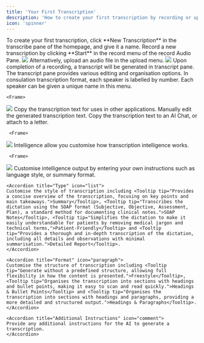 ```yaml
---
title: 'Your First Transcription'
description: 'How to create your first transcription by recording or uploading audio.'
icon: 'spinner'
---
```


<Steps>
  <Step title="Transcription Type">
  To create your first transcription, click **New Transcription** in the transcribe pane of the homepage, and give it a name.


  </Step>
  <Step title="Record and Upload Audio">
  Record a new transcription by clicking **Start** in the record menu of the record Audio Pane. 
<Frame>
  <img src="/images/recordtranscript.jpg" />
</Frame>
Alternatively, upload an audio file in the upload menu.
<Frame>
  <img src="/images/upload audio.jpg" />
</Frame>

  </Step>
  <Step title="Transcription Generated">
  Upon completion of a recording, a transcript will be generated in transcript pane. The transcript pane provides various editing and organisation options.
  
<AccordionGroup>
  <Accordion title="Name Speakers" icon="microphone">
    In consulation transcription format, each speaker is labelled by number. Each speaker can be given a unique name in this menu.

    <Frame>
  <img src="/images/namespeaker.jpg" />
    </Frame>

  </Accordion>

  <Accordion title="Copy" icon="copy">
    Copy the transcription text for uses in other applications.
  </Accordion>

  <Accordion title="Edit" icon="pencil">
    Manually edit the generated transcription text.
  </Accordion>

  <Accordion title="Action Menu" icon="bolt">
    Copy the transcription text to an <Tooltip tip="Ask AI questions regarding your letter">AI Chat</Tooltip>, or <Tooltip tip="Allows you to link a patient letter and transcript file">attach to a letter</Tooltip>.  

     <Frame>
  <img src="/images/save.jpg" />
    </Frame>

  </Accordion>
</AccordionGroup>

  </Step>

  <Step title="Intelligence">
     Intelligence allow you customise how transcription intelligence works.

     <Frame>
  <img src="/images/manageintelligence.jpg" />
</Frame>

  <AccordionGroup>
    <Accordion title="Custom Instructions" icon="wand-magic-sparkles">
    Customise intelligence output by entering your own instructions such as language style, or summary format.
    </Accordion>

    <Accordion title="Type" icon="list">
    Customise the style of transcription including <Tooltip tip="Provides a concise overview of the transcription, focusing on key points and main takeaways.">Summary</Tooltip>, <Tooltip tip="Transcribes the dictation using the SOAP format (Subjective, Objective, Assessment, Plan), a standard method for documenting clinical notes.">SOAP Notes</Tooltip>, <Tooltip tip="Simplifies the dictation to make it easily understandable for patients by removing medical jargon and technical terms,">Patient-Friendly</Tooltip> and <Tooltip tip="Provides a thorough and in-depth transcription of the dictation, including all details and observations with minimal summarisation.">Detailed Report</Tooltip>.
    </Accordion>

    <Accordion title="Format" icon="paragraph">
    Customise the structure of transcription including <Tooltip tip="Generate without a predefined structure, allowing full flexibility in how the content is presented.">Freestyle</Tooltip>, <Tooltip tip="Organises the transcription into sections with headings and bullet points, making it easy to scan and read quickly.">Headings & Bullet Points</Tooltip> and <Tooltip tip="Organises the transcription into sections with headings and paragraphs, providing a more detailed and structured output.">Headings & Paragraphs</Tooltip>.
    </Accordion>

    <Accordion title="Additional Instructions" icon="comment">
    Provide any additional instructions for the AI to generate a transcription.
    </Accordion>
  </AccordionGroup>

  </Step>

</Steps>


